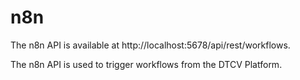 # n8n

The n8n API is available at http://localhost:5678/api/rest/workflows.

The n8n API is used to trigger workflows from the DTCV Platform.
